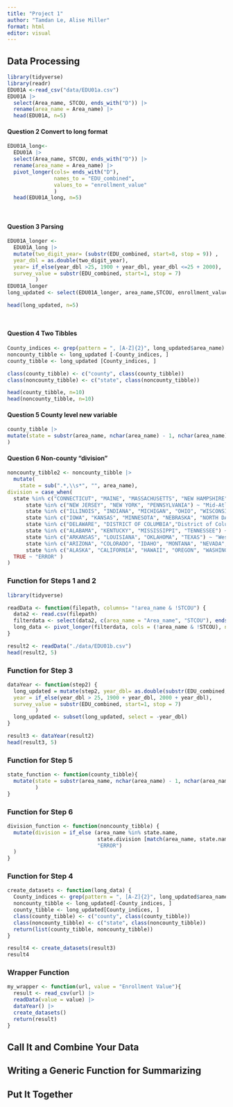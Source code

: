 ```yaml
---
title: "Project 1"
author: "Tamdan Le, Alise Miller"
format: html
editor: visual
---
```


## Data Processing

```r
library(tidyverse)
library(readr)
EDU01A <-read_csv("data/EDU01a.csv")
EDU01A |>
  select(Area_name, STCOU, ends_with("D")) |>
  rename(area_name = Area_name) |>
  head(EDU01A, n=5)
```

#### Question 2 Convert to long format

```r
EDU01A_long<-
  EDU01A |>
  select(Area_name, STCOU, ends_with("D")) |>
  rename(area_name = Area_name) |>
  pivot_longer(cols= ends_with("D"),
               names_to = "EDU_combined",
               values_to = "enrollment_value"
               ) 
  head(EDU01A_long, n=5)
  
  
```

#### Question 3 Parsing

```r
EDU01A_longer <-
  EDU01A_long |>
  mutate(two_digit_year= (substr(EDU_combined, start=8, stop = 9)) ,
  year_dbl = as.double(two_digit_year), 
  year= if_else(year_dbl >25, 1900 + year_dbl, year_dbl <=25 + 2000),
  survey_value = substr(EDU_combined, start=1, stop = 7)
         )
EDU01A_longer
long_updated <- select(EDU01A_longer, area_name,STCOU, enrollment_value,year, survey_value)

head(long_updated, n=5)

  
```

#### Question 4 Two Tibbles

```r
County_indices <- grep(pattern = ", [A-Z]{2}", long_updated$area_name)
noncounty_tibble <- long_updated [-County_indices, ]
county_tibble <- long_updated [County_indices, ]

class(county_tibble) <- c("county", class(county_tibble))
class(noncounty_tibble) <- c("state", class(noncounty_tibble))

head(county_tibble, n=10)
head(noncounty_tibble, n=10)
```

#### Question 5 County level new variable

```r
county_tibble |>
mutate(state = substr(area_name, nchar(area_name) - 1, nchar(area_name))
)
```

#### Question 6 Non-county "division"

```r
noncounty_tibble2 <- noncounty_tibble |>
  mutate(
    state = sub(".*,\\s*", "", area_name),
division = case_when( 
  state %in% c("CONNECTICUT", "MAINE", "MASSACHUSETTS", "NEW HAMPSHIRE", "RHODE ISLAND", "VERMONT") ~ "New England",
      state %in% c("NEW JERSEY", "NEW YORK", "PENNSYLVANIA") ~ "Mid-Atlantic",
      state %in% c("ILLINOIS", "INDIANA", "MICHIGAN", "OHIO", "WISCONSIN") ~ "East North Central",
      state %in% c("IOWA", "KANSAS", "MINNESOTA", "NEBRASKA", "NORTH DAKOTA", "SOUTH DAKOTA") ~ "West North Central",
      state %in% c("DELAWARE", "DISTRICT OF COLUMBIA","District of Columbia", "FLORIDA", "GEORGIA", "MARYLAND", "NORTH CAROLINA", "SOUTH CAROLINA", "VIRGINIA", "WEST VIRGINIA") ~ "South Atlantic",
      state %in% c("ALABAMA", "KENTUCKY", "MISSISSIPPI", "TENNESSEE") ~ "East South Central",
      state %in% c("ARKANSAS", "LOUISIANA", "OKLAHOMA", "TEXAS") ~ "West South Central",
      state %in% c("ARIZONA", "COLORADO", "IDAHO", "MONTANA", "NEVADA", "NEW MEXICO", "UTAH", "WYOMING") ~ "Mountain",
      state %in% c("ALASKA", "CALIFORNIA", "HAWAII", "OREGON", "WASHINGTON") ~ "Pacific",
  TRUE ~ "ERROR" )
)
```



### Function for Steps 1 and 2

```r
library(tidyverse)
```

```r
readData <- function(filepath, columns= "!area_name & !STCOU") {
  data2 <- read.csv(filepath)
  filterdata <- select(data2, c(area_name = "Area_name", "STCOU"), ends_with("D"))
  long_data <- pivot_longer(filterdata, cols = (!area_name & !STCOU), names_to = "EDU_combined", values_to = "enrollment_value")
}
```

```r
result2 <- readData("./data/EDU01b.csv")
head(result2, 5)
```

### Function for Step 3

```r
dataYear <- function(step2) {
  long_updated = mutate(step2, year_dbl= as.double(substr(EDU_combined, start=8, stop = 9)),
  year = if_else(year_dbl > 25, 1900 + year_dbl, 2000 + year_dbl),
  survey_value = substr(EDU_combined, start=1, stop = 7)
         )
  long_updated <- subset(long_updated, select = -year_dbl)
}
```

```r
result3 <- dataYear(result2)
head(result3, 5)
```

### Function for Step 5

```r
state_function <- function(county_tibble){
  mutate(state = substr(area_name, nchar(area_name) - 1, nchar(area_name))
         )
}
```

### Function for Step 6

```r
division_function <- function(noncounty_tibble) {
  mutate(division = if_else (area_name %in% state.name,
                             state.division [match(area_name, state.name)],
                             "ERROR")
  )
}
```

### Function for Step 4

```r
create_datasets <- function(long_data) {
  County_indices <- grep(pattern = ", [A-Z]{2}", long_updated$area_name)
  noncounty_tibble <- long_updated[-County_indices, ]
  county_tibble <- long_updated[County_indices, ]
  class(county_tibble) <- c("county", class(county_tibble))
  class(noncounty_tibble) <- c("state", class(noncounty_tibble))
  return(list(county_tibble, noncounty_tibble))
}
```

```r
result4 <- create_datasets(result3)
result4
```

### Wrapper Function

```r
my_wrapper <- function(url, value = "Enrollment Value"){
  result <- read_csv(url) |>
  readData(value = value) |>
  dataYear() |>
  create_datasets()
  return(result)
}  
```

## Call It and Combine Your Data

## Writing a Generic Function for Summarizing

## Put It Together
